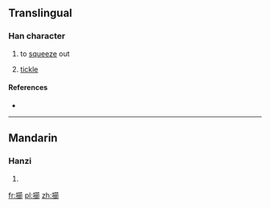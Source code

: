 ==Translingual==

===Han character===
{{Han char|rn=64|rad=手|as=15|sn=18|four=5802<sub>7</sub>|canj=手竹日中 (QHAL)|ids=⿰[[扌]][[節]]}}

# {{context|Cantonese}} to [[squeeze]] out
# [[tickle]]

====References====
* {{Han ref|kx=0461.030|dkj=12894|dj=0810.110|hdz=31981.020|uh=64F3|ud=25843|bh=E9AD|bd=59821}}

----

==Mandarin==

===Hanzi===
{{cmn-hanzi|pin=[[zhì]] ([[zhi4]]), [[jié]] ([[jie2]])|wg=chih<sup>4</sup>, chieh<sup>2</sup>}}

# {{defn|lang=cmn|sort=手15}}

[[fr:擳]]
[[pl:擳]]
[[zh:擳]]